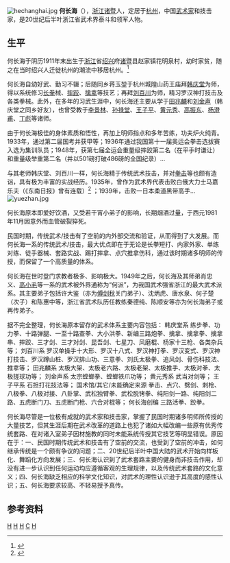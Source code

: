 
[[Image:hechanghai.jpg|thumb]]
'''何长海'''（{{bd|1912年||1981年||catIdx=H何}}），[[浙江|浙江]][[诸暨|诸暨]]人，定居于[[杭州|杭州]]，中国[[武术家|武术家]]和技击家，是20世纪后半叶浙江省武术界泰斗和领军人物。

== 生平 ==
何长海于阴历1911年末出生于[[浙江|浙江]]省[[绍兴|绍兴]]府[[诸暨|诸暨]]县赵家镇花明泉村，幼时家贫，随之在当时绍兴人迁徙杭州的潮流中移居杭州。<ref>{{Cite web |url=http://zjdaily.zjol.com.cn/msb/html/2007-10/13/content_451940.htm |title=杭州萝卜绍兴种 |accessdate=2012-11-09 |archive-date=2016-03-04 |archive-url=https://web.archive.org/web/20160304094741/http://zjdaily.zjol.com.cn/msb/html/2007-10/13/content_451940.htm |dead-url=no }}</ref>

何长海自幼好武、勤习不辍；后随同乡蒋玉堃于杭州城隍山药王庙拜[[韩庆堂|韩庆堂]]为师，得以系统修习[[长拳|长拳]]械、[[摔跤|摔跤]]、[http://擒拿 擒拿]{{dead link|date=2017年11月 |bot=InternetArchiveBot |fix-attempted=yes }}等技艺；再拜[[刘百川|刘百川]]为师，精习罗汉神打技击及各类拳械。此外，在多年的习武生涯中，何长海还主要从学于[[田兆麟|田兆麟]]和[[刘金声|刘金声]]（韩庆堂之同乡好友），也曾受教于[[李景林|李景林]]、[[孙禄堂|孙禄堂]]、[[王子平|王子平]]、[[黄元秀|黄元秀]]、[[高振东|高振东]]、[[杨澄甫|杨澄甫]]、[[丁彪|丁彪]]等诸师。

由于何长海极佳的身体素质和悟性，再加上明师指点和多年苦练，功夫炉火纯青。1933年，通过第二届国考并获甲等；1936年通过我国第十一届奥运会拳击选拔赛入选为集训队员；1948年，获第七届全运会重量级摔跤第二名（在平手时谦让）和重量级举重第二名（并以501磅打破486磅的全国纪录）...

与其老师韩庆堂、刘百川一样，何长海精于传统武术技击，并对[[拳击|拳击]]等也颇有造诣，具有极为丰富的实战经历。1935年，曾作为武术界代表击败白俄大力士马嘉乐夫（《东南日报》曾有连载）<ref>{{Cite web |url=http://hzdaily.hangzhou.com.cn/hzrb/html/2011-06/16/content_1083735.htm |title=吴山国术研究所 |accessdate=2012-10-29 |archive-date=2019-05-15 |archive-url=https://web.archive.org/web/20190515092106/https://hzdaily.hangzhou.com.cn/hzrb/html/2011-06/16/content_1083735.htm |dead-url=no }}</ref>
；1939年，击败一日本柔道黑带高手...
[[Image:yuezhan.jpg|thumb]]

何长海原本即爱好饮酒，又受若干宵小弟子的影响，长期烟酒过量，于西元1981年11月因意外而血管破裂猝死。

民国时期，传统武术/技击有了空前的内外部交流和验证，从而得到了大发展。而何长海一系的传统武术/技击，最大优点即在于无论是长拳短打、内家外家、单练对练、徒手器械、套路实战、踢打摔拿、点穴推拿伤科，通过该时期诸多明师的传授，而保留了一个高质量的体系。

何长海在世时登门求教者极多、影响极大。1949年之后，何长海及其师弟肖忠义、[[高小毛|高小毛]]等一系的武术被外界通称为“何派”，为我国武术强省浙江的最大武术派系。其主要弟子包括许大鉴（亦为[[傅剑秋|傅剑秋]]关门弟子）、沈炳虎、唐水泉、何子楚（次子）和陈惠中等，浙江省武术队历任教练秦德纯、陈顺安等亦为何长海弟子或再传弟子。

据不完全整理，何长海原本留存的武术体系主要内容包括： 韩庆堂系 练步拳、功力拳、十路弹腿、一至十路查拳、大小洪拳、新编三路炮拳、擒拿、擒拿拳、擒拿串、摔跤、三才剑、三才对剑、昆吾剑、七星刀、风磨棍、杨家十三枪、各类杂兵等； 刘百川系 罗汉单操手十大形、罗汉十八式、罗汉神打拳、罗汉变式、罗汉神打技击、罗汉蹲山桩、罗汉排山功、三意拳、刘氏太极拳、追风剑、骨伤科技法、推拿等； 田兆麟系 太极大架、太极老六路、太极老架、太极推手、太极对拳、太极搓球功等； 刘金声系 太宗螳螂拳、螳螂铁爪功等； 黄元秀系 武当对剑等； 王子平系 石担打花技法等； 国术馆/其它/未能确定来源 拳击、点穴、劈剑、刺枪、八极拳、八极对接、八卦掌、武松独臂拳、武松脱铐拳、纯阳剑一路、纯阳剑二路、五虎断门刀、五虎断门枪、六合对棍等； 何长海创编 三路活拳、跤拳。

何长海尽管是一位极有成就的武术家和技击家，掌握了民国时期诸多明师所传授的大量技艺，但其生涯后期在武术改革的道路上也犯了诸如大幅改编一些原有优秀传统套路、在对诸入室弟子因材施教的同时未能系统传授其它技艺等明显错误。原因在于：一、民国时期传统武术和技击有了空前的交流，也受到了空前的冲击，如何继承传统是一个颇有争议的问题；二、20世纪后半叶中国大陆的武术开始向样板化、舞蹈化方向发展；三、何长海认识到了武术套路主要的健身而非技击作用，却没有进一步认识到任何运动均应遵循客观的生理规律，以及传统武术套路的文化意义；四、何长海缺乏相应的科学文化知识，对武术的理性认识逊于其高度的感性认识；五、何长海要求较高、不轻易授予真传。

==参考资料==
{{reflist}}
 
[[category:中国武术家|H]]
[[category:1912年出生|H]]
[[category:1981年逝世|H]]
[[category:何姓|C]]
[[category:诸暨人|H]]